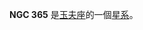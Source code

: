 {{NGCInfoBox
|NGCID=NGC 365
|發現者=約翰·弗里德里希·威廉·赫歇爾
|發現日期=1834年9月25日
|其他編號=ESO 352-1,MCG -6-3-17,IRAS01019-3523
|曆元=J2000.0
|赤經=1時4分18.6秒
|赤緯=-35°7'20"
|星座=玉夫座
|星體=星系
|星等=13.5
|表面亮度=12.8
|藍等=14.3
}}

'''NGC 365''' 是[[玉夫座|玉夫座]]的一個[[星系|星系]]。

{{NGCReference|365}}
{{Catalogs|NGC=365}}
